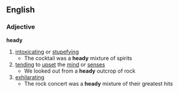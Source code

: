 ==English==
===Adjective===
'''heady'''
# [[intoxicating]] or [[stupefying]]
#* The cocktail was a '''heady''' mixture of spirits
# [[tending]] to [[upset]] the [[mind]] or [[sense]]s
#* We looked out from a '''heady''' outcrop of rock
# [[exhilarating]]
#* The rock concert was a '''heady''' mixture of their greatest hits